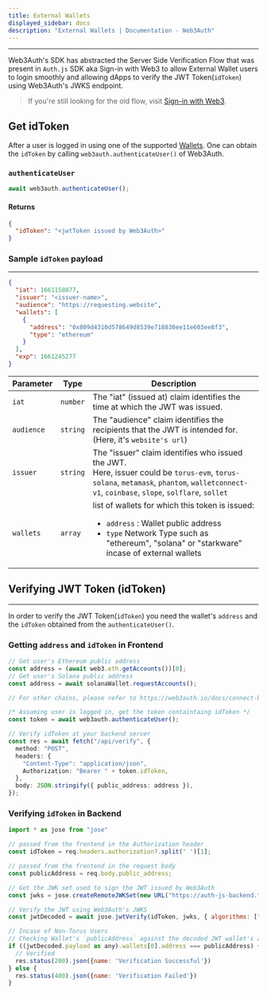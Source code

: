 ```yaml
---
title: External Wallets
displayed_sidebar: docs
description: "External Wallets | Documentation - Web3Auth"
---
```


---

Web3Auth's SDK has abstracted the Server Side Verification Flow that was present in `Auth.js` SDK aka Sign-in with Web3 to allow External Wallet users
to login smoothly and allowing dApps to verify the JWT Token(`idToken`) using Web3Auth's JWKS endpoint.

> If you're still looking for the old flow, visit [Sign-in with Web3](https://siww.web3auth.io/).

## Get idToken

After a user is logged in using one of the supported [Wallets](/docs/sdk/web/adapters/#currently-available-adapters). One can obtain the `idToken` by
calling `web3auth.authenticateUser()` of Web3Auth.

### `authenticateUser`

```js
await web3auth.authenticateUser();
```

#### Returns

```json
{
  "idToken": "<jwtToken issued by Web3Auth>"
}
```

### Sample `idToken` payload

---

```json
{
  "iat": 1661158877,
  "issuer": "<issuer-name>",
  "audience": "https://requesting.website",
  "wallets": [
    {
      "address": "0x809d4310d578649d8539e718030ee11e603ee8f3",
      "type": "ethereum"
    }
  ],
  "exp": 1661245277
}
```

| Parameter  | Type     | Description                                                                                                                                                                                             |
| ---------- | -------- | ------------------------------------------------------------------------------------------------------------------------------------------------------------------------------------------------------- |
| `iat`      | `number` | The "iat" (issued at) claim identifies the time at which the JWT was issued.                                                                                                                            |
| `audience` | `string` | The "audience" claim identifies the recipients that the JWT is intended for. (Here, it's `website's url`)                                                                                               |
| `issuer`   | `string` | The "issuer" claim identifies who issued the JWT. <br/> Here, issuer could be `torus-evm`, `torus-solana`, `metamask`, `phantom`, `walletconnect-v1`, `coinbase`, `slope`, `solflare`, `sollet`         |
| `wallets`  | `array`  | list of wallets for which this token is issued: <ul><li>`address` : Wallet public address</li><li>`type` Network Type such as "ethereum", "solana" or "starkware" incase of external wallets </li></ul> |

## Verifying JWT Token (idToken)

---

In order to verify the JWT Token(`idToken`) you need the wallet's `address` and the `idToken` obtained from the `authenticateUser()`.

### Getting `address` and `idToken` in Frontend

```typescript
// Get user's Ethereum public address
const address = (await web3.eth.getAccounts())[0];
// Get user's Solana public address
const address = await solanaWallet.requestAccounts();

// For other chains, please refer to https://web3auth.io/docs/connect-blockchain/

/* Assuming user is logged in, get the token containtaing idToken */
const token = await web3auth.authenticateUser();

// Verify idToken at your backend server
const res = await fetch("/api/verify", {
  method: "POST",
  headers: {
    "Content-Type": "application/json",
    Authorization: "Bearer " + token.idToken,
  },
  body: JSON.stringify({ public_address: address }),
});
```

### Verifying `idToken` in Backend

```javascript
import * as jose from "jose"

// passed from the frontend in the Authorization header
const idToken = req.headers.authorization?.split(' ')[1];

// passed from the frontend in the request body
const publicAddress = req.body.public_address;

// Get the JWK set used to sign the JWT issued by Web3Auth
const jwks = jose.createRemoteJWKSet(new URL("https://auth-js-backend.tor.us/jwks"));

// Verify the JWT using Web3Auth's JWKS
const jwtDecoded = await jose.jwtVerify(idToken, jwks, { algorithms: ["ES256"] });

// Incase of Non-Torus Users
// Checking Wallet's `publicAddress` against the decoded JWT wallet's address
if ((jwtDecoded.payload as any).wallets[0].address === publicAddress) {
  // Verified
  res.status(200).json({name: 'Verification Successful'})
} else {
  res.status(400).json({name: 'Verification Failed'})
}

```

